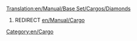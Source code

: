[[Translation:en/Manual/Base Set/Cargos/Diamonds]]
#REDIRECT [[en/Manual/Cargo]]
[[Category:en/Cargo]]